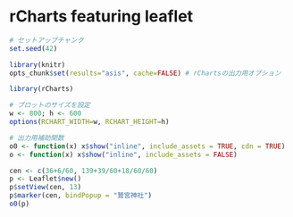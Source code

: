 # rCharts featuring leaflet

```r
# セットアップチャンク
set.seed(42)

library(knitr)
opts_chunk$set(results="asis", cache=FALSE) # rChartsの出力用オプション

library(rCharts)

# プロットのサイズを設定
w <- 800; h <- 600
options(RCHART_WIDTH=w, RCHART_HEIGHT=h)

# 出力用補助関数
o0 <- function(x) x$show("inline", include_assets = TRUE, cdn = TRUE)
o <- function(x) x$show("inline", include_assets = FALSE)
```

<!-- プロットのスタイル指定 -->
<style>
.rChart { border: solid 2px; margin: auto; width: `r w`px; height: `r h`px;}
</style>

```r
cen <- c(36+6/60, 139+39/60+18/60/60)
p <- Leaflet$new()
p$setView(cen, 13)
p$marker(cen, bindPopup = "鷲宮神社")
o0(p)
```
